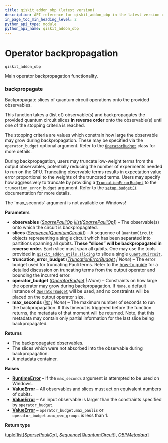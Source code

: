 ```yaml
---
title: qiskit_addon_obp (latest version)
description: API reference for qiskit_addon_obp in the latest version of qiskit-addon-obp
in_page_toc_min_heading_level: 2
python_api_type: module
python_api_name: qiskit_addon_obp
---
```


<span id="module-qiskit_addon_obp" />

<span id="operator-backpropagation-qiskit-addon-obp" />

# Operator backpropagation

`qiskit_addon_obp`

Main operator backpropagation functionality.

### backpropagate

<Function id="qiskit_addon_obp.backpropagate" github="https://github.com/Qiskit/qiskit-addon-obp/tree/stable/0.2/qiskit_addon_obp/backpropagation.py#L47-L293" signature="backpropagate(observables, slices, *, truncation_error_budget=None, operator_budget=None, max_seconds=None)">
  Backpropagate slices of quantum circuit operations onto the provided observables.

  This function takes a (list of) observable(s) and backpropagates the provided quantum circuit slices **in reverse order** onto the observable(s) until one of the stopping criteria is reached.

  The stopping criteria are values which constrain how large the observable may grow during backpropagation. These may be specified via the `operator_budget` optional argument. Refer to the [`OperatorBudget`](utils-simplify#operatorbudget "qiskit_addon_obp.utils.simplify.OperatorBudget") class for more details.

  During backpropagation, users may truncate low-weight terms from the output observables, potentially reducing the number of experiments needed to run on the QPU. Truncating observable terms results in expectation value error proportional to the weights of the truncated terms. Users may specify how aggressively to truncate by providing a [`TruncationErrorBudget`](utils-truncating#truncationerrorbudget "qiskit_addon_obp.utils.truncating.TruncationErrorBudget") to the `truncation_error_budget` argument. Refer to the [`setup_budget()`](utils-truncating#setup_budget "qiskit_addon_obp.utils.truncating.setup_budget") documentation for more details.

  <Admonition title="Warning" type="caution">
    The `max_seconds` argument is not available on Windows!
  </Admonition>

  **Parameters**

  *   **observables** ([*SparsePauliOp*](/api/qiskit/qiskit.quantum_info.SparsePauliOp "(in Qiskit v1.4)")  *|*[*list*](https://docs.python.org/3/library/stdtypes.html#list "(in Python v3.13)")*\[*[*SparsePauliOp*](/api/qiskit/qiskit.quantum_info.SparsePauliOp "(in Qiskit v1.4)")*]*) – The observable(s) onto which the circuit is backpropagated.
  *   **slices** ([*Sequence*](https://docs.python.org/3/library/collections.abc.html#collections.abc.Sequence "(in Python v3.13)")*\[*[*QuantumCircuit*](/api/qiskit/qiskit.circuit.QuantumCircuit "(in Qiskit v1.4)")*]*) – A sequence of `QuantumCircuit` objects representing a single circuit which has been separated into partitions spanning all qubits. **These “slices” will be backpropagated in reverse order.** Each slice must span all qubits. One may use the tools provided in [`qiskit_addon_utils.slicing`](https://qiskit.github.io/qiskit-addon-utils/apidocs/qiskit_addon_utils.slicing.html#module-qiskit_addon_utils.slicing "(in Qiskit addon utilities)") to slice a single [`QuantumCircuit`](/api/qiskit/qiskit.circuit.QuantumCircuit "(in Qiskit v1.4)").
  *   **truncation\_error\_budget** ([*TruncationErrorBudget*](utils-truncating#truncationerrorbudget "qiskit_addon_obp.utils.truncating.TruncationErrorBudget") *| None*) – The error budget used for truncating Pauli terms. Refer to the [how-to guide](https://qiskit.github.io/qiskit-addon-obp/how_tos/truncate_operator_terms.html) for a detailed discussion on truncating terms from the output operator and bounding the incurred error.
  *   **operator\_budget** ([*OperatorBudget*](utils-simplify#operatorbudget "qiskit_addon_obp.utils.simplify.OperatorBudget") *| None*) – Constraints on how large the operator may grow during backpropagation. If `None`, a default instance of [`OperatorBudget`](utils-simplify#operatorbudget "qiskit_addon_obp.utils.simplify.OperatorBudget") will be used, and no constraints will be placed on the output operator size.
  *   **max\_seconds** ([*int*](https://docs.python.org/3/library/functions.html#int "(in Python v3.13)") *| None*) – The maximum number of seconds to run the backpropagation. If this timeout is triggered before the function returns, the metadata of that moment will be returned. Note, that this metadata may contain only partial information for the last slice being backpropagated.

  **Returns**

  *   The backpropagated observables.
  *   The slices which were not absorbed into the observable during backpropagation.
  *   A metadata container.

  **Raises**

  *   [**RuntimeError**](https://docs.python.org/3/library/exceptions.html#RuntimeError "(in Python v3.13)") – If the `max_seconds` argument is attempted to be used on Windows.
  *   [**ValueError**](https://docs.python.org/3/library/exceptions.html#ValueError "(in Python v3.13)") – All observables and slices must act on equivalent numbers of qubits.
  *   [**ValueError**](https://docs.python.org/3/library/exceptions.html#ValueError "(in Python v3.13)") – An input observable is larger than the constraints specified by `operator_budget`.
  *   [**ValueError**](https://docs.python.org/3/library/exceptions.html#ValueError "(in Python v3.13)") – `operator_budget.max_paulis` or `operator_budget.max_qwc_groups` is less than 1.

  **Return type**

  [tuple](https://docs.python.org/3/library/stdtypes.html#tuple "(in Python v3.13)")\[[list](https://docs.python.org/3/library/stdtypes.html#list "(in Python v3.13)")\[[*SparsePauliOp*](/api/qiskit/qiskit.quantum_info.SparsePauliOp "(in Qiskit v1.4)")], [*Sequence*](https://docs.python.org/3/library/collections.abc.html#collections.abc.Sequence "(in Python v3.13)")\[[*QuantumCircuit*](/api/qiskit/qiskit.circuit.QuantumCircuit "(in Qiskit v1.4)")], [*OBPMetadata*](utils-metadata-obp-metadata "qiskit_addon_obp.utils.metadata.OBPMetadata")]
</Function>

